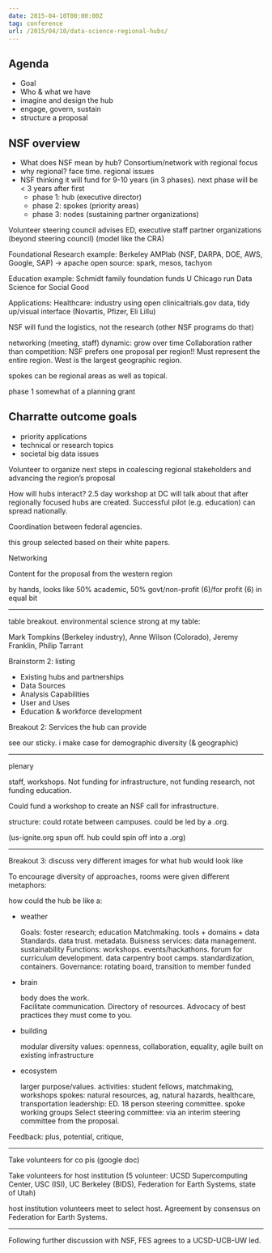 ```yaml
---
date: 2015-04-10T00:00:00Z
tag: conference
url: /2015/04/10/data-science-regional-hubs/
---
```


## Agenda

- Goal
- Who & what we have
- imagine and design the hub
- engage, govern, sustain
- structure a proposal

## NSF overview

- What does NSF mean by hub? Consortium/network with regional focus
- why regional?  face time. regional issues
- NSF thinking it will fund for 9-10 years (in 3 phases). next phase will be < 3 years after first
  - phase 1: hub (executive director)
  - phase 2: spokes (priority areas)
  - phase 3: nodes (sustaining partner organizations)

Volunteer steering council
advises ED, executive staff 
partner organizations (beyond steering council)
(model like the CRA)


Foundational Research example:
  Berkeley AMPlab (NSF, DARPA, DOE, AWS, Google, SAP)
  -> apache open source: spark, mesos, tachyon

Education example:
  Schmidt family foundation funds U Chicago run Data Science for Social Good
  
Applications:
  Healthcare: industry using open clinicaltrials.gov data, tidy up/visual interface (Novartis, Pfizer, Eli Lillu)
  
NSF will fund the logistics, not the research (other NSF programs do that)

  networking (meeting, staff)
  dynamic: grow over time
  Collaboration rather than competition: NSF prefers one proposal per region!!  Must represent the entire region. West is the largest geographic region.  
  
  spokes can be regional areas as well as topical.
  
  phase 1 somewhat of a planning grant
  
## Charratte outcome goals

- priority applications
- technical or research topics
- societal big data issues

Volunteer to organize next steps in coalescing regional stakeholders and advancing the region's proposal

How will hubs interact?  2.5 day workshop at DC will talk about that after regionally focused hubs are created.  Successful pilot (e.g. education) can spread nationally.  

Coordination between federal agencies.

this group selected based on their white papers.  

Networking

Content for the proposal from the western region

by hands, looks like 50% academic, 50% govt/non-profit (6)/for profit (6) in equal bit

---- 


table breakout. environmental science strong at my table:

Mark Tompkins (Berkeley industry), Anne Wilson (Colorado), Jeremy Franklin, Philip Tarrant



Brainstorm 2: listing 

- Existing hubs and partnerships
- Data Sources
- Analysis Capabilities
- User and Uses
- Education & workforce development


Breakout 2: Services the hub can provide

see our sticky. i make case for demographic diversity (& geographic)

--------------

plenary

staff, workshops.  Not funding for infrastructure, not funding research, not funding education.  

Could fund a workshop to create an NSF call for infrastructure.

structure: could rotate between campuses.  could be led by a .org.  

(us-ignite.org spun off. hub could spin off into a .org)

-------


Breakout 3: discuss very different images for what hub would look like

To encourage diversity of approaches, rooms were given different metaphors:

how could the hub be like a:

- weather

  Goals: foster research; education
  Matchmaking. tools + domains + data
  Standards. data trust. metadata.
  Buisness services: data management. sustainability
  Functions: workshops. events/hackathons. forum for curriculum development. data carpentry boot camps. standardization, containers.
  Governance: rotating board, transition to member funded
  
- brain

  body does the work.  
  Facilitate communication. 
  Directory of resources. 
  Advocacy of best practices 
  they must come to you.
  
- building

  modular
  diversity
  values: openness, collaboration, equality, agile
  built on existing infrastructure

- ecosystem

  larger purpose/values.
  activities: student fellows, matchmaking, workshops
  spokes: natural resources, ag, natural hazards, healthcare, transportation 
  leadership: ED. 18 person steering committee. spoke working groups
  Select steering committee: via an interim steering committee from the proposal. 

Feedback: plus, potential, critique, 

---------

Take volunteers for co pis (google doc)

Take volunteers for host institution (5 volunteer: UCSD Supercomputing Center, USC (ISI), UC Berkeley (BIDS), Federation for Earth Systems, state of Utah)

host institution volunteers meet to select host.  Agreement by consensus on Federation for Earth Systems. 


------

Following further discussion with NSF, FES agrees to a UCSD-UCB-UW led.




